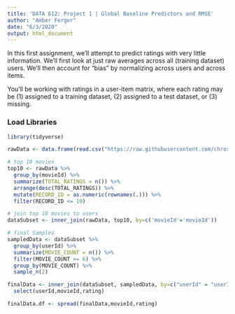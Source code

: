 ```yaml
---
title: 'DATA 612: Project 1 | Global Baseline Predictors and RMSE'
author: "Amber Ferger"
date: "6/3/2020"
output: html_document
---
```



In this first assignment, we’ll attempt to predict ratings with very little information. We’ll first look at just raw averages across all (training dataset) users. We’ll then account for “bias” by normalizing across users and across items.  
  
You’ll be working with ratings in a user-item matrix, where each rating may be (1) assigned to a training dataset, (2) assigned to a test dataset, or (3) missing.


### Load Libraries
```r

library(tidyverse)

```

```r

rawData <- data.frame(read.csv("https://raw.githubusercontent.com/chrosemo/data612_group_assignments/master/ratings_small.csv?token=AA64OBTS4PXWKTWOBCQAUSC63AXWQ"))

# top 10 movies
top10 <- rawData %>%
  group_by(movieId) %>%
  summarize(TOTAL_RATINGS = n()) %>%
  arrange(desc(TOTAL_RATINGS)) %>%
  mutate(RECORD_ID = as.numeric(rownames(.))) %>%
  filter(RECORD_ID <= 10)

# join top 10 movies to users
dataSubset <- inner_join(rawData, top10, by=c('movieId'='movieId'))

# final Samples
sampledData <- dataSubset %>%
  group_by(userId) %>%
  summarize(MOVIE_COUNT = n()) %>%
  filter(MOVIE_COUNT >= 6) %>%
  group_by(MOVIE_COUNT) %>% 
  sample_n(2)

finalData <- inner_join(dataSubset, sampledData, by=c("userId" = "userId")) %>%
  select(userId,movieId,rating)

finalData.df <- spread(finalData,movieId,rating)

```